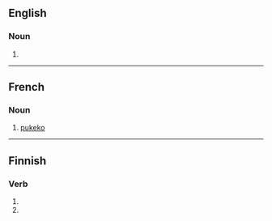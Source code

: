 ==English==

===Noun===
{{en-noun|s|pukeko}}

# {{alternative spelling of|pūkeko|lang=en}}

----

==French==

===Noun===
{{fr-noun|m}}

# [[#English|pukeko]]

----
==Finnish==

===Verb===
{{head|fi|verb form}}

# {{fi-form of|pukea|pr=third-person|pl=singular|mood=imperative|tense=present connegative}}
# {{fi-form of|pukea|pl=plural|mood=imperative|tense=present connegative}}